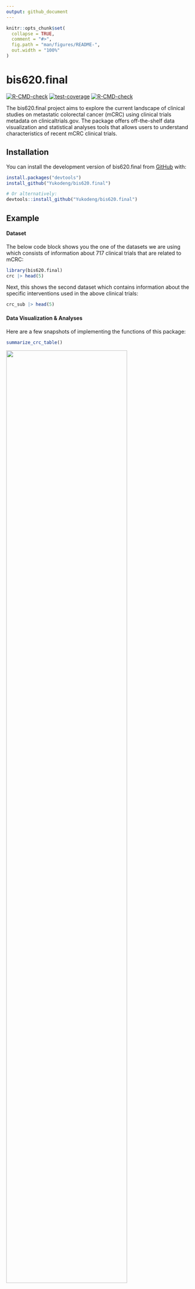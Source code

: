 ```yaml
---
output: github_document
---
```


<!-- README.md is generated from README.Rmd. Please edit that file -->

```r
knitr::opts_chunk$set(
  collapse = TRUE,
  comment = "#>",
  fig.path = "man/figures/README-",
  out.width = "100%"
)
```

# bis620.final

<!-- badges: start -->

[![R-CMD-check](https://github.com/Yukodeng/bis620.final/actions/workflows/R-CMD-check.yaml/badge.svg)](https://github.com/Yukodeng/bis620.final/actions/workflows/R-CMD-check.yaml) [![test-coverage](https://github.com/Yukodeng/bis620.final/actions/workflows/test-coverage.yaml/badge.svg)](https://github.com/Yukodeng/bis620.final/actions/workflows/test-coverage.yaml)
[![R-CMD-check](https://github.com/Yukodeng/bis620.final/actions/workflows/R-CMD-check.yaml/badge.svg)](https://github.com/Yukodeng/bis620.final/actions/workflows/R-CMD-check.yaml)
<!-- badges: end -->

The bis620.final project aims to explore the current landscape of clinical studies on metastatic colorectal cancer (mCRC) using clinical trials metadata on clinicaltrials.gov. The package offers off-the-shelf data visualization and statistical analyses tools that allows users to understand characteristics of recent mCRC clinical trials.

## Installation

You can install the development version of bis620.final from [GitHub](https://github.com/) with:

``` r
install.packages("devtools")
install_github("Yukodeng/bis620.final")

# Or alternatively:
devtools::install_github("Yukodeng/bis620.final")
```

## Example

#### Dataset

The below code block shows you the one of the datasets we are using which consists of information about 717 clinical trials that are related to mCRC:

``` r
library(bis620.final)
crc |> head(5) 
```

Next, this shows the second dataset which contains information about the specific interventions used in the above clinical trials:

```r
crc_sub |> head(5)
```

#### Data Visualization & Analyses

Here are a few snapshots of implementing the functions of this package:

```r
summarize_crc_table()
```
<img src="man/figures/summary_table.png" width="80%"/>

```r
plot_crc_sankey()
```
<img src="man/figures/sankey_plot.png" width="80%"/>

```r
plot_intervention_count_time()
```
<img src="man/figures/intervention_count_over_time.png" width="80%"/>

### Statistical Analyses

```r
enrollment_source_analysis()
```

<img src="man/figures/enrollment_source1.png" width="70%"/>

<img src="man/figures/enrollment_source2.png" width="70%"/>

<img src="man/figures/enrollment_source3.png" width="70%"/>

```r
enrollment_phase_analysis()
```

<img src="man/figures/enrollment_phase1.png" width="70%"/>

<img src="man/figures/enrollment_phase2.png" width="70%"/>

<img src="man/figures/enrollment_phase3.png" width="70%"/>

```r
enrollment_duration_analysis()
```

<img src="man/figures/enrollment_duration1.png" width="70%"/>

<img src="man/figures/enrollment_duration2.png" width="70%"/>

### Regression of Duration

```r
duration_regression_analysis()
```

<img src="man/figures/regression1.png" width="70%"/>

<img src="man/figures/regression2.png" width="70%"/>

<img src="man/figures/regression3.png" width="70%"/>

### Classification of Overall Status

```r
status_classification()
```

<img src="man/figures/classification1.png" width="70%"/>

<img src="man/figures/classification2.png" width="70%"/>
